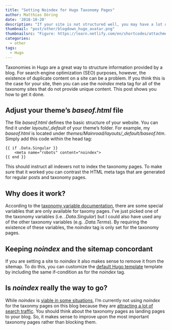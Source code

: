 ```yaml
---
title: "Setting Noindex for Hugo Taxonomy Pages"
author: Matthias Döring
date: '2018-10-20'
description: "If your site is not structured well, you may have a lot of duplicate content that can result from taxonomies (e.g. tags/category pages). Here, I show how this problem can be solved by setting the noindex meta tag for  Hugo taxonomy pages."
thumbnail: "post/other/blogdown_hugo_avatar.png"
thumbnailsrc: "Figure: https://learn.netlify.com/en/shortcodes/attachments/"
categories:
  - other
tags:
  - Hugo
---
```


Taxonomies in Hugo are a great way to structure information provided by a blog. For search engine optimization (SEO) purposes, however, the existence of duplicate content on a site can be a problem. If you think this is the case for your site, then you can use the *noindex* meta tag for all of the taxonomy sites that do not provide unique content. This post shows you how to get it done. 
<!--more-->

## Adjust your theme's *baseof.html* file

The file *baseof.html* defines the basic structure of your website. You can find it under *layouts/\_default* of your theme's folder. For example, my *baseof.html* is located under *themes/Mainroad/layouts/\_default/baseof.htm*. Simply add this code within the head tag:

```
{{ if .Data.Singular }}
    <meta name="robots" content="noindex">
{{ end }}
```

This should instruct all indexers not to index the taxonomy pages. To make sure that it worked you can contrast the HTML meta tags that are generated for regular posts and taxonomy pages.

## Why does it work?

According to the [taxonomy variable documentation](https://gohugo.io/variables/taxonomy/#example-usage-of-site-taxonomies), there are some special variables that are only available for taxomy pages. I've just picked one of the taxonomy variables (i.e. *.Data.Singular*) but I could also have used any of the other taxonomy variables (e.g. *.Data.Terms*). By requiring the existence of these variables, the *noindex* tag is only set for the taxonomy pages.

## Keeping *noindex* and the sitemap concordant

If you are setting a site to *noindex* it also makes sense to remove it from the sitemap. To do this, you can customize the [default Hugo template](https://gohugo.io/templates/sitemap-template/) template by including the same if-condition as for the *noindex* tag.

## Is *noindex* really the way to go?

While *noindex* is [viable in some situations](https://www.searchenginejournal.com/noindex-category-other-listing-pages/255811/), I'm currently not using *noindex* for the taxonmy pages on this blog because they are [attracting a lot of search traffic](https://yoast.com/ask-yoast-noindexing-tags-categories-foodblog/). You should think about the taxonomy pages as landing pages to your blog. So, it makes sense to improve upon the most important taxonomy pages rather than blocking them.
